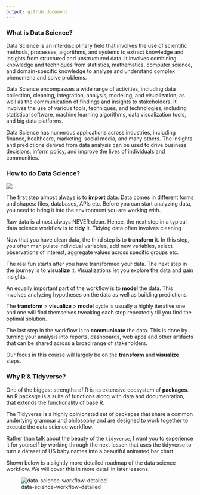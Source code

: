 ```yaml
---
output: github_document
---
```


### What is Data Science?

Data Science is an interdisciplinary field that involves the use of scientific methods, processes, algorithms, and systems to extract knowledge and insights 
from structured and unstructured data. It involves combining knowledge and techniques from statistics, mathematics, computer science, and domain-specific knowledge to analyze and understand complex phenomena and solve problems.

Data Science encompasses a wide range of activities, including data collection, cleaning, integration, analysis, modeling, and visualization, as well as the communication of findings and insights to stakeholders. It involves the use of various tools, techniques, and technologies, including statistical software, 
machine learning algorithms, data visualization tools, and big data platforms.

Data Science has numerous applications across industries, including finance, healthcare, marketing, social media, and many others. The insights and predictions derived from data analysis can be used to drive business decisions, inform policy, and improve the lives of individuals and communities.


### How to do Data Science?

![](https://imgur.com/jiBlLaM.png)

The first step almost always is to __import__ data. Data comes in different
forms and shapes: files, databases, APIs etc. Before you can start analyzing
data, you need to bring it into the environment you are working with.

Raw data is almost always NEVER clean. Hence, the next step in a typical
data science workflow is to __tidy__ it. Tidying data often involves cleaning


Now that you have clean data, the third step is to __transform__ it. In this
step, you often manipulate individual variables, add new variables, select
observations of interest, aggregate values across specific groups etc.

The real fun starts after you have transformed your data. The next step in the journey is to __visualize__ it. Visualizations let you explore the data and gain insights.

An equally important part of the workflow is to __model__ the data. This involves analyzing hypotheses on the data as well as building predictions.

The __transform__ > __visualize__ > __model__ cycle is usually a highly iterative one and one will find themselves tweaking each step repeatedly till you find the optimal solution.

The last step in the workflow is to __communicate__ the data. This is done by turning your analysis into reports, dashboards, web apps and other artifacts that can be shared across a broad range of stakeholders.

Our focus in this course will largely be on the __transform__ and __visualize__ steps.

### Why R & Tidyverse?

<!-- Why R? -->


One of the biggest strengths of R is its extensive ecosystem of __packages__.
An R package is a suite of functions along with data and documentation, that
extends the functionality of base R. 

<!-- Why Tidyverse -->

The Tidyverse is a highly opinionated set of packages that share a common
underlying grammar and philosophy and are designed to work together to execute
the data science workflow.

Rather than talk about the beauty of the `tidyverse`, I want you to experience it for yourself by working through the next lesson that uses the tidyverse to turn a dataset of US baby names into a beautiful animated bar chart.

Shown below is a slightly more detailed roadmap of the data science workflow. We will cover this in more detail in later lessons.

![data-science-workflow-detailed](https://i.imgur.com/dAuyiLz.png)

